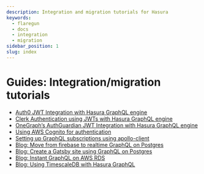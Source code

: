 ```yaml
---
description: Integration and migration tutorials for Hasura
keywords:
  - flaregun
  - docs
  - integration
  - migration
sidebar_position: 1
slug: index
---
```


# Guides: Integration/migration tutorials

- [Auth0 JWT Integration with Hasura GraphQL engine](/graphql/core/guides/integrations/auth0-jwt.mdx)
- [Clerk Authentication using JWTs with Hasura GraphQL engine](/graphql/core/guides/integrations/clerk-authentication.mdx)
- [OneGraph’s AuthGuardian JWT Integration with Hasura GraphQL engine](/graphql/core/guides/integrations/auth-guardian-jwt.mdx)
- [Using AWS Cognito for authentication](/graphql/core/guides/integrations/aws-cognito.mdx)
- [Setting up GraphQL subscriptions using apollo-client](/graphql/core/guides/integrations/apollo-subscriptions.mdx)
- [Blog: Move from firebase to realtime GraphQL on Postgres](https://hasura.io/blog/firebase2graphql-moving-from-firebase-to-realtime-graphql-on-postgres-4d36cb7f4eaf/)
- [Blog: Create a Gatsby site using GraphQL on Postgres](https://hasura.io/blog/create-gatsby-sites-using-graphql-on-postgres-603b5dd1e516/)
- [Blog: Instant GraphQL on AWS RDS](https://hasura.io/blog/instant-graphql-on-aws-rds-1edfb85b5985/)
- [Blog: Using TimescaleDB with Hasura GraphQL](https://hasura.io/blog/using-timescaledb-with-hasura-graphql-d05f030c4b10/)
